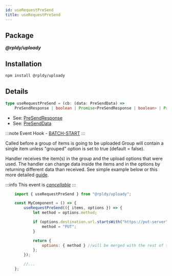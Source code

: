 ```yaml
---
id: useRequestPreSend
title: useRequestPreSend
---
```


## Package

**_@rpldy/uploady_**

## Installation

```bash npm2yarn
npm install @rpldy/uploady
```

## Details

```typescript
type useRequestPreSend = (cb: (data: PreSendData) =>
    PreSendResponse | boolean | Promise<PreSendResponse | boolean> | Promise<boolean>) => void;
```

- See: [PreSendResponse](../types#presendresponse)
- See: [PreSendData](../types#presenddata)

:::note
Event Hook - [BATCH-START](../events#batchStart)
:::

Called before a group of items is going to be uploaded
Group will contain a single item unless "grouped" option is set to true (default = false).

Handler receives the item(s) in the group and the upload options that were used.
The handler can change data inside the items and in the options by returning different data than received.
See simple example below or this more detailed [guide](../../guides/DynamicParameters.md).

:::info
This event is _[cancellable](../events#cancellable-events)_
:::

```javascript
    import { useRequestPreSend } from "@rpldy/uploady";

    const MyComponent = () => {
        useRequestPreSend(({ items, options }) => {
            let method = options.method;

            if (options.destination.url.startsWith("https://put-server")) {
                method = "PUT";
            }

            return {
                options: { method } //will be merged with the rest of the options
            };
        });

        //...
    };
```
